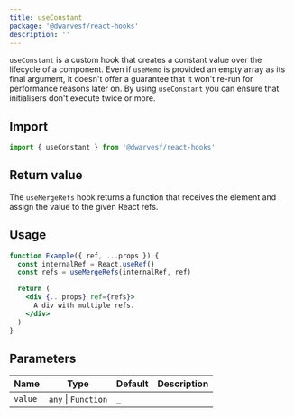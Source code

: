 ```yaml
---
title: useConstant
package: '@dwarvesf/react-hooks'
description: ''
---
```


`useConstant` is a custom hook that creates a constant value over the lifecycle
of a component. Even if `useMemo` is provided an empty array as its final
argument, it doesn't offer a guarantee that it won't re-run for performance
reasons later on. By using `useConstant` you can ensure that initialisers don't
execute twice or more.

## Import

```js
import { useConstant } from '@dwarvesf/react-hooks'
```

## Return value

The `useMergeRefs` hook returns a function that receives the element and assign
the value to the given React refs.

## Usage

```jsx
function Example({ ref, ...props }) {
  const internalRef = React.useRef()
  const refs = useMergeRefs(internalRef, ref)

  return (
    <div {...props} ref={refs}>
      A div with multiple refs.
    </div>
  )
}
```

## Parameters

| Name    | Type                | Default | Description |
| ------- | ------------------- | ------- | ----------- |
| `value` | `any` \| `Function` | `_`     |             |
